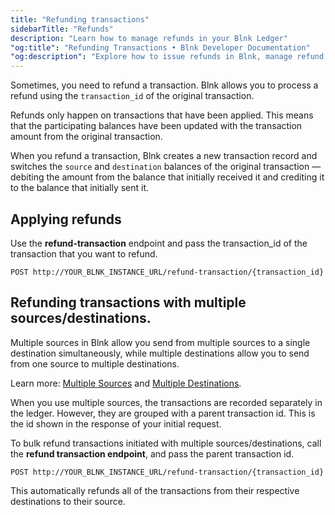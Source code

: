 ```yaml
---
title: "Refunding transactions"
sidebarTitle: "Refunds"
description: "Learn how to manage refunds in your Blnk Ledger"
"og:title": "Refunding Transactions • Blnk Developer Documentation"
"og:description": "Explore how to issue refunds in Blnk, manage refund logic, and track reversed payments in your financial workflow"
---
```



Sometimes, you need to refund a transaction. Blnk allows you to process a refund using the `transaction_id` of the original transaction.

Refunds only happen on transactions that have been applied. This means that the participating balances have been updated with the transaction amount from the original transaction.

When you refund a transaction, Blnk creates a new transaction record and switches the `source` and `destination` balances of the original transaction — debiting the amount from the balance that initially received it and crediting it to the balance that initially sent it.

## Applying refunds

Use the **refund-transaction** endpoint and pass the transaction_id of the transaction that you want to refund.

```
POST http://YOUR_BLNK_INSTANCE_URL/refund-transaction/{transaction_id}
```

## Refunding transactions with multiple sources/destinations.

Multiple sources in Blnk allow you send from multiple sources to a single destination simultaneously, while multiple destinations allow you to send from one source to multiple destinations.

Learn more: [Multiple Sources](/transactions/multiple-sources) and [Multiple Destinations](/transactions/multiple-destinations).

<Warning>
    When you use multiple sources, the transactions are recorded separately in the ledger. However, they are grouped with a parent transaction id. This is the id shown in the response of your initial request.
</Warning>

To bulk refund transactions initiated with multiple sources/destinations, call the **refund transaction endpoint**, and pass the parent transaction id. 

```
POST http://YOUR_BLNK_INSTANCE_URL/refund-transaction/{transaction_id}
```

This automatically refunds all of the transactions from their respective destinations to their source.

<NeedHelp />